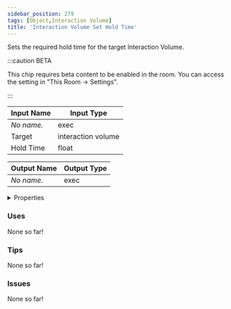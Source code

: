 ```yaml
---
sidebar_position: 279
tags: [Object,Interaction Volume]
title: 'Interaction Volume Set Hold Time'
---
```


Sets the required hold time for the target Interaction Volume.

:::caution BETA

This chip requires beta content to be enabled in the room. You can access the setting in "This Room -> Settings".

:::


<EsbSvg />

| Input Name | Input Type |
|-----------|-----------|
| *No name.* | exec |
| Target | interaction volume |
| Hold Time | float |

| Output Name | Output Type |
|-----------|-----------|
| *No name.* | exec |


<details>
  <summary>Properties</summary>
  <div>
    <div>
    <table>
      <thead>
        <tr>
          <th>Is beta required?</th>
          <th>✅</th>
        </tr>
        <tr>
          <th>Is this chip a trolling risk?</th>
          <th>❌</th>
        </tr>
        <tr>
          <th>Is this chip a role assignment risk?</th>
          <th>❌</th>
        </tr>
        <tr>
          <th>Chip UUID</th>
          <th>47546f8a-f7b9-4b8a-a4a6-1298f130f65c</th>
        </tr>
      </thead>
    </table>
    </div>
  </div>
</details>

### Uses

None so far!

### Tips

None so far!

### Issues

None so far!